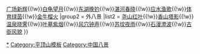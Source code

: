 {{Navbox
|name = 鹰城八景
|title = 鹰城八景
|titlestyle =
|image =
|style = text-align:left;
|groupstyle = text-align:center;
|state = {{{state<includeonly>|collapsed</includeonly>}}}
|above =
|group1 = 内八景
|list1 =[[山顶公园 (平顶山市)|平山叠翠]]{{!w}}[[鹰城广场|广场新辉]]{{!w}}[[白龟山水库|白龟望月]]{{!w}}[[东湖公园 (平顶山市)|东湖晚钓]]{{!w}}[[湛河公园|湛河春晓]]{{!w}}[[应国墓地|应水渔歌]]{{!w}}[[平顶山体育村|体育绿茵]]{{!w}}[[金牛山 (平顶山市)|金牛榴火]]
|group2 = 外八景
|list2 = [[尧山 (鲁山县)|尧山红叶]]{{!w}}[[香山寺 (平顶山市)|香山塔影]]{{!w}}[[汝州温泉风景区|温泉晓霁]]{{!w}}[[叶公陵园|叶墓紫烟]]{{!w}}[[风穴寺|风穴钟声]]{{!w}}[[三苏墓|苏坟夜雨]]{{!w}}[[石漫滩水库|石漫澄波]]{{!w}}[[叶县县衙|古衙风貌]] 
}}<noinclude>
[[Category:鹰城八景|*]]
[[Category:平顶山模板]]
[[Category:中国八景]]
</noinclude>